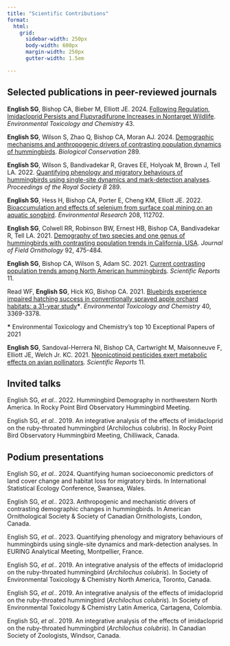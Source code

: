 ```yaml
---
title: "Scientific Contributions"
format: 
  html:
    grid:
      sidebar-width: 250px
      body-width: 600px
      margin-width: 250px
      gutter-width: 1.5em

---
```


## Selected publications in peer-reviewed journals

**English SG**, Bishop CA, Bieber M, Elliott JE. 2024. [Following Regulation, Imidacloprid Persists and Flupyradifurone Increases in Nontarget Wildlife](https://doi.org/10.1002/etc.5892). *Environmental Toxicology and Chemistry* 43.

**English SG**, Wilson S, Zhao Q, Bishop CA, Moran AJ. 2024. [Demographic mechanisms and anthropogenic drivers of contrasting population dynamics of hummingbirds](https://doi.org/10.1016/j.biocon.2023.110415). *Biological Conservation* 289.

**English SG**, Wilson S, Bandivadekar R, Graves EE, Holyoak M, Brown J, Tell LA. 2022. [Quantifying phenology and migratory behaviours of hummingbirds using single-site dynamics and mark-detection analyses](https://doi.org/10.1098/rspb.2022.0991). *Proceedings of the Royal Society B* 289.

**English SG**, Hess H, Bishop CA, Porter E, Cheng KM, Elliott JE. 2022. [Bioaccumulation and effects of selenium from surface coal mining on an aquatic songbird](https://doi.org/10.1016/j.envres.2022.112702). *Environmental Research* 208, 112702.

**English SG**, Colwell RR, Robinson BW, Ernest HB, Bishop CA, Bandivadekar R, Tell LA. 2021. [Demography of two species and one genus of hummingbirds with contrasting population trends in California, USA](https://onlinelibrary.wiley.com/doi/10.1111/jofo.12396?af=R). *Journal of Field Ornithology* 92, 475-484.

**English SG**, Bishop CA, Wilson S, Adam SC. 2021. [Current contrasting population trends among North American hummingbirds](https://doi.org/10.1038/s41598-021-97889-x). *Scientific Reports* 11.

Read WF, **English SG**, Hick KG, Bishop CA. 2021. [Bluebirds experience impaired hatching success in conventionally sprayed apple orchard habitats: a 31-year study](https://onlinelibrary.wiley.com/doi/full/10.1002/etc.5218)**\***. *Environmental Toxicology and Chemistry* 40, 3369-3378.

**\*** Environmental Toxicology and Chemistry's top 10 Exceptional Papers of 2021

**English SG**, Sandoval-Herrera NI, Bishop CA, Cartwright M, Maisonneuve F, Elliott JE, Welch Jr. KC. 2021. [Neonicotinoid pesticides exert metabolic effects on avian pollinators](https://doi.org/10.1038/s41598-021-82470-3). *Scientific Reports* 11.

## Invited talks

English SG, *et al.*. 2022. Hummingbird Demography in northwestern North America. In Rocky Point Bird Observatory Hummingbird Meeting.

English SG, *et al.*. 2019. An integrative analysis of the effects of imidacloprid on the ruby-throated hummingbird (Archilochus colubris). In Rocky Point Bird Observatory Hummingbird Meeting, Chilliwack, Canada.

## Podium presentations

English SG, *et al.*. 2024. Quantifying human socioeconomic predictors of land cover change and habitat loss for migratory birds. In International Statistical Ecology Conference, Swansea, Wales.

English SG, *et al.*. 2023. Anthropogenic and mechanistic drivers of contrasting demographic changes in hummingbirds. In American Ornithological Society & Society of Canadian Ornithologists, London, Canada.

English SG, *et al.*. 2023. Quantifying phenology and migratory behaviours of hummingbirds using single-site dynamics and mark-detection analyses. In EURING Analytical Meeting, Montpellier, France.

English SG, *et al.*. 2019. An integrative analysis of the effects of imidacloprid on the ruby-throated hummingbird (*Archilochus colubris*). In Society of Environmental Toxicology & Chemistry North America, Toronto, Canada.

English SG, *et al.*. 2019. An integrative analysis of the effects of imidacloprid on the ruby-throated hummingbird (*Archilochus colubris*). In Society of Environmental Toxicology & Chemistry Latin America, Cartagena, Colombia.

English SG, *et al.*. 2019. An integrative analysis of the effects of imidacloprid on the ruby-throated hummingbird (*Archilochus colubris*). In Canadian Society of Zoologists, Windsor, Canada.
